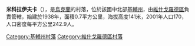 {{coord|50|44|4|N|30|12|15|E|scale:30000|display=title}}

'''米科拉伊夫卡'''（{{lang-uk|Миколаївка}}），是[[烏克蘭|烏克蘭]]的村落，位於該國中北部[[基輔州|基輔州]]，由[[維什戈羅德區|維什戈羅德區]]負責管轄，始建於1938年，面積0.7平方公里，海拔高度141米，2001年人口170，人口密度每平方公里242.9人。

{{DEFAULTSORT:Миколаївка}}
[[Category:基輔州村落|Category:基輔州村落]]
[[Category:維什戈羅德區村落|Category:維什戈羅德區村落]]


{{Kiev-geo-stub}}